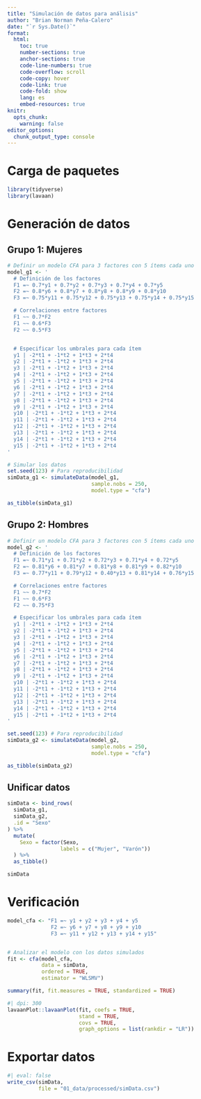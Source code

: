 ```yaml
---
title: "Simulación de datos para análisis"
author: "Brian Norman Peña-Calero"
date: "`r Sys.Date()`"
format: 
  html:
    toc: true
    number-sections: true
    anchor-sections: true
    code-line-numbers: true
    code-overflow: scroll
    code-copy: hover
    code-link: true
    code-fold: show
    lang: es
    embed-resources: true
knitr:
  opts_chunk: 
    warning: false
editor_options: 
  chunk_output_type: console
---
```


# Carga de paquetes

```r
library(tidyverse)
library(lavaan)
```

# Generación de datos

## Grupo 1: Mujeres

```r
# Definir un modelo CFA para 3 factores con 5 ítems cada uno
model_g1 <- '
  # Definición de los factores
  F1 =~ 0.7*y1 + 0.7*y2 + 0.7*y3 + 0.7*y4 + 0.7*y5
  F2 =~ 0.8*y6 + 0.8*y7 + 0.8*y8 + 0.8*y9 + 0.8*y10
  F3 =~ 0.75*y11 + 0.75*y12 + 0.75*y13 + 0.75*y14 + 0.75*y15

  # Correlaciones entre factores
  F1 ~~ 0.7*F2
  F1 ~~ 0.6*F3
  F2 ~~ 0.5*F3


  # Especificar los umbrales para cada ítem
  y1 | -2*t1 + -1*t2 + 1*t3 + 2*t4
  y2 | -2*t1 + -1*t2 + 1*t3 + 2*t4
  y3 | -2*t1 + -1*t2 + 1*t3 + 2*t4
  y4 | -2*t1 + -1*t2 + 1*t3 + 2*t4
  y5 | -2*t1 + -1*t2 + 1*t3 + 2*t4
  y6 | -2*t1 + -1*t2 + 1*t3 + 2*t4
  y7 | -2*t1 + -1*t2 + 1*t3 + 2*t4
  y8 | -2*t1 + -1*t2 + 1*t3 + 2*t4
  y9 | -2*t1 + -1*t2 + 1*t3 + 2*t4
  y10 | -2*t1 + -1*t2 + 1*t3 + 2*t4
  y11 | -2*t1 + -1*t2 + 1*t3 + 2*t4
  y12 | -2*t1 + -1*t2 + 1*t3 + 2*t4
  y13 | -2*t1 + -1*t2 + 1*t3 + 2*t4
  y14 | -2*t1 + -1*t2 + 1*t3 + 2*t4
  y15 | -2*t1 + -1*t2 + 1*t3 + 2*t4
'

# Simular los datos
set.seed(123) # Para reproducibilidad
simData_g1 <- simulateData(model_g1, 
                           sample.nobs = 250,
                           model.type = "cfa")
```

```r
as_tibble(simData_g1)
```

## Grupo 2: Hombres

```r
# Definir un modelo CFA para 3 factores con 5 ítems cada uno
model_g2 <- '
  # Definición de los factores
  F1 =~ 0.71*y1 + 0.71*y2 + 0.72*y3 + 0.71*y4 + 0.72*y5
  F2 =~ 0.81*y6 + 0.81*y7 + 0.81*y8 + 0.81*y9 + 0.82*y10
  F3 =~ 0.77*y11 + 0.79*y12 + 0.40*y13 + 0.81*y14 + 0.76*y15

  # Correlaciones entre factores
  F1 ~~ 0.7*F2
  F1 ~~ 0.6*F3
  F2 ~~ 0.75*F3

  # Especificar los umbrales para cada ítem
  y1 | -2*t1 + -1*t2 + 1*t3 + 2*t4
  y2 | -2*t1 + -1*t2 + 1*t3 + 2*t4
  y3 | -2*t1 + -1*t2 + 1*t3 + 2*t4
  y4 | -2*t1 + -1*t2 + 1*t3 + 2*t4
  y5 | -2*t1 + -1*t2 + 1*t3 + 2*t4
  y6 | -2*t1 + -1*t2 + 1*t3 + 2*t4
  y7 | -2*t1 + -1*t2 + 1*t3 + 2*t4
  y8 | -2*t1 + -1*t2 + 1*t3 + 2*t4
  y9 | -2*t1 + -1*t2 + 1*t3 + 2*t4
  y10 | -2*t1 + -1*t2 + 1*t3 + 2*t4
  y11 | -2*t1 + -1*t2 + 1*t3 + 2*t4
  y12 | -2*t1 + -1*t2 + 1*t3 + 2*t4
  y13 | -2*t1 + -1*t2 + 1*t3 + 2*t4
  y14 | -2*t1 + -1*t2 + 1*t3 + 2*t4
  y15 | -2*t1 + -1*t2 + 1*t3 + 2*t4
'

set.seed(123) # Para reproducibilidad
simData_g2 <- simulateData(model_g2, 
                           sample.nobs = 250,
                           model.type = "cfa")
```

```r
as_tibble(simData_g2)
```

## Unificar datos

```r
simData <- bind_rows(
  simData_g1,
  simData_g2,
  .id = "Sexo"
) %>% 
  mutate(
    Sexo = factor(Sexo,
                 labels = c("Mujer", "Varón"))
  ) %>% 
  as_tibble()

simData
```

# Verificación

```r
model_cfa <- "F1 =~ y1 + y2 + y3 + y4 + y5
              F2 =~ y6 + y7 + y8 + y9 + y10
              F3 =~ y11 + y12 + y13 + y14 + y15"


# Analizar el modelo con los datos simulados
fit <- cfa(model_cfa,
           data = simData,
           ordered = TRUE,
           estimator = "WLSMV")

summary(fit, fit.measures = TRUE, standardized = TRUE)
```

```r
#| dpi: 300
lavaanPlot::lavaanPlot(fit, coefs = TRUE, 
                       stand = TRUE,
                       covs = TRUE,
                       graph_options = list(rankdir = "LR"))
```

# Exportar datos

```r
#| eval: false
write_csv(simData,
          file = "01_data/processed/simData.csv")
```
